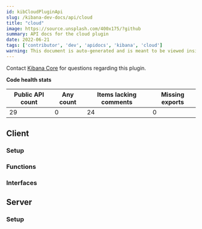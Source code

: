 ```yaml
---
id: kibCloudPluginApi
slug: /kibana-dev-docs/api/cloud
title: "cloud"
image: https://source.unsplash.com/400x175/?github
summary: API docs for the cloud plugin
date: 2022-06-21
tags: ['contributor', 'dev', 'apidocs', 'kibana', 'cloud']
warning: This document is auto-generated and is meant to be viewed inside our experimental, new docs system. Reach out in #docs-engineering for more info.
---
```




Contact [Kibana Core](https://github.com/orgs/elastic/teams/kibana-core) for questions regarding this plugin.

**Code health stats**

| Public API count  | Any count | Items lacking comments | Missing exports |
|-------------------|-----------|------------------------|-----------------|
| 29 | 0 | 24 | 0 |

## Client

### Setup
<DocDefinitionList data={[cloudObj.client.setup]}/>

### Functions
<DocDefinitionList data={cloudObj.client.functions}/>

### Interfaces
<DocDefinitionList data={cloudObj.client.interfaces}/>

## Server

### Setup
<DocDefinitionList data={[cloudObj.server.setup]}/>

